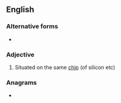 ==English==

===Alternative forms===
* {{l|en|on die}}

===Adjective===
{{en-adj|-|head=[[on]]-[[die]]}}

# Situated on the same [[chip]] (of silicon etc)

===Anagrams===
* {{anagrams|en|a=deino|Dione|dione|inode}}